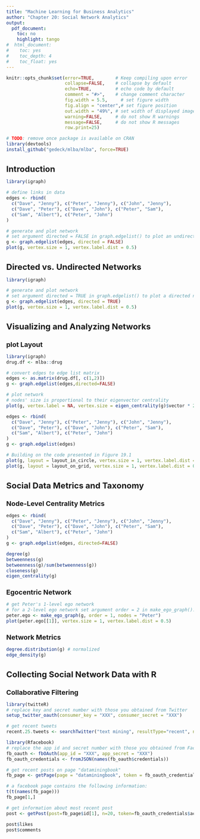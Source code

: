 ```yaml
---
title: "Machine Learning for Business Analytics"
author: "Chapter 20: Social Network Analytics"
output:
  pdf_document:
    toc: no
    highlight: tango
#  html_document:
#    toc: yes
#    toc_depth: 4
#    toc_float: yes
---
```

<style>
h1.title { font-size: 28px; }
h1 { font-size: 22px; }
h2 { font-size: 18px; }
h3 { font-size: 14px; }
h4 { font-size: 12px; }
</style>
```r
knitr::opts_chunk$set(error=TRUE,        # Keep compiling upon error
                      collapse=FALSE,    # collapse by default
                      echo=TRUE,         # echo code by default
                      comment = "#>",    # change comment character
                      fig.width = 5.5,     # set figure width
                      fig.align = "center",# set figure position
                      out.width = "49%", # set width of displayed images
                      warning=FALSE,     # do not show R warnings
                      message=FALSE,     # do not show R messages
                      row.print=25)
```


```r
# TODO: remove once package is available on CRAN
library(devtools)
install_github("gedeck/mlba/mlba", force=TRUE)
```

# Introduction
```r
library(igraph)

# define links in data
edges <- rbind(
  c("Dave", "Jenny"), c("Peter", "Jenny"), c("John", "Jenny"),
  c("Dave", "Peter"), c("Dave", "John"), c("Peter", "Sam"),
  c("Sam", "Albert"), c("Peter", "John")
)

# generate and plot network
# set argument directed = FALSE in graph.edgelist() to plot an undirected network.
g <- graph.edgelist(edges, directed = FALSE)
plot(g, vertex.size = 1, vertex.label.dist = 0.5)
```

# Directed vs. Undirected Networks
```r
library(igraph)

# generate and plot network
# set argument directed = TRUE in graph.edgelist() to plot a directed network.
g <- graph.edgelist(edges, directed = TRUE)
plot(g, vertex.size = 1, vertex.label.dist = 0.5)
```

# Visualizing and Analyzing Networks
## plot Layout
```r
library(igraph)
drug.df <- mlba::drug

# convert edges to edge list matrix
edges <- as.matrix(drug.df[, c(1,2)])
g <- graph.edgelist(edges,directed=FALSE)

# plot network
# nodes' size is proportional to their eigenvector centrality
plot(g, vertex.label = NA, vertex.size = eigen_centrality(g)$vector * 20)
```

```r
edges <- rbind(
  c("Dave", "Jenny"), c("Peter", "Jenny"), c("John", "Jenny"),
  c("Dave", "Peter"), c("Dave", "John"), c("Peter", "Sam"),
  c("Sam", "Albert"), c("Peter", "John")
)
g <- graph.edgelist(edges)
```

```r
# Building on the code presented in Figure 19.1
plot(g, layout = layout_in_circle, vertex.size = 1, vertex.label.dist = 0.5)
plot(g, layout = layout_on_grid, vertex.size = 1, vertex.label.dist = 0.5)
```

# Social Data Metrics and Taxonomy
## Node-Level Centrality Metrics
```r
edges <- rbind(
  c("Dave", "Jenny"), c("Peter", "Jenny"), c("John", "Jenny"),
  c("Dave", "Peter"), c("Dave", "John"), c("Peter", "Sam"),
  c("Sam", "Albert"), c("Peter", "John")
)
g <- graph.edgelist(edges, directed=FALSE)

degree(g)
betweenness(g)
betweenness(g)/sum(betweenness(g))
closeness(g)
eigen_centrality(g)
```

## Egocentric Network
```r
# get Peter's 1-level ego network
# for a 2-level ego network set argument order = 2 in make_ego_graph().
peter.ego <- make_ego_graph(g, order = 1, nodes = "Peter")
plot(peter.ego[[1]], vertex.size = 1, vertex.label.dist = 0.5)
```

## Network Metrics
```r
degree.distribution(g) # normalized
edge_density(g)
```

# Collecting Social Network Data with R
## Collaborative Filtering
```r
library(twitteR)
# replace key and secret number with those you obtained from Twitter
setup_twitter_oauth(consumer_key = "XXX", consumer_secret = "XXX")

# get recent tweets
recent.25.tweets <- searchTwitter("text mining", resultType="recent", n = 25)
```

```r
library(Rfacebook)
# replace the app id and secret number with those you obtained from Facebook
fb_oauth <- fbOAuth(app_id = "XXX", app_secret = "XXX")
fb_oauth_credentials <- fromJSON(names(fb_oauth$credentials))

# get recent posts on page "dataminingbook"
fb_page <- getPage(page = "dataminingbook", token = fb_oauth_credentials$access_token)

# a facebook page contains the following information:
t(t(names(fb_page)))
fb_page[1,]

# get information about most recent post
post <- getPost(post=fb_page$id[1], n=20, token=fb_oauth_credentials$access_token)

post$likes
post$comments
```

